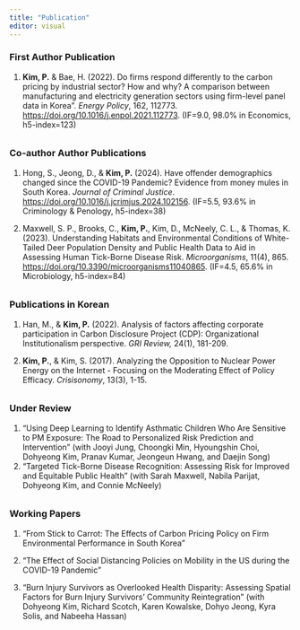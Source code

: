 ```yaml
---
title: "Publication"
editor: visual
---
```


### First Author Publication

1.  **Kim, P.** & Bae, H. (2022). Do firms respond differently to the carbon pricing by industrial sector? How and why? A comparison between manufacturing and electricity generation sectors using firm-level panel data in Korea". *Energy Policy*, 162, 112773. <https://doi.org/10.1016/j.enpol.2021.112773>. (IF=9.0, 98.0% in Economics, h5-index=123)

###### 

### Co-author Author Publications

1.  Hong, S., Jeong, D., & **Kim, P.** (2024). Have offender demographics changed since the COVID-19 Pandemic? Evidence from money mules in South Korea. *Journal of Criminal Justice*. <https://doi.org/10.1016/j.jcrimjus.2024.102156>. (IF=5.5, 93.6% in Criminology & Penology, h5-index=38)

2.  Maxwell, S. P., Brooks, C., **Kim, P.**, Kim, D., McNeely, C. L., & Thomas, K. (2023). Understanding Habitats and Environmental Conditions of White-Tailed Deer Population Density and Public Health Data to Aid in Assessing Human Tick-Borne Disease Risk. *Microorganisms*, 11(4), 865. <https://doi.org/10.3390/microorganisms11040865>. (IF=4.5, 65.6% in Microbiology, h5-index=84)

###### 

### Publications in Korean

1.  Han, M., & **Kim, P.** (2022). Analysis of factors affecting corporate participation in Carbon Disclosure Project (CDP): Organizational Institutionalism perspective. *GRI Review,* 24(1), 181-209.

2.  **Kim, P.**, & Kim, S. (2017). Analyzing the Opposition to Nuclear Power Energy on the Internet - Focusing on the Moderating Effect of Policy Efficacy. *Crisisonomy*, 13(3), 1-15.

###### 

### Under Review

1.  "Using Deep Learning to Identify Asthmatic Children Who Are Sensitive to PM Exposure: The Road to Personalized Risk Prediction and Intervention" (with Jooyi Jung, Choongki Min, Hyoungshin Choi, Dohyeong Kim, Pranav Kumar, Jeongeun Hwang, and Daejin Song)
2.  "Targeted Tick-Borne Disease Recognition: Assessing Risk for Improved and Equitable Public Health" (with Sarah Maxwell, Nabila Parijat, Dohyeong Kim, and Connie McNeely)

###### 

### Working Papers

1.  "From Stick to Carrot: The Effects of Carbon Pricing Policy on Firm Environmental Performance in South Korea"

2.  "The Effect of Social Distancing Policies on Mobility in the US during the COVID-19 Pandemic"

3.  "Burn Injury Survivors as Overlooked Health Disparity: Assessing Spatial Factors for Burn Injury Survivors' Community Reintegration" (with Dohyeong Kim, Richard Scotch, Karen Kowalske, Dohyo Jeong, Kyra Solis, and Nabeeha Hassan)
